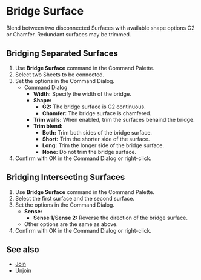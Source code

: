 
# Bridge Surface

<Reference shortcut="" command="Bridge Surface" button="" />

Blend between two disconnected Surfaces with available shape options G2 or Chamfer. Redundant surfaces may be trimmed.

## Bridging Separated Surfaces

1. Use **Bridge Surface** command in the Command Palette.
2. Select two Sheets to be connected.
3. Set the options in the Command Dialog.
    - <Kst>Command Dialog</Kst>
        - **Width:** Specify the width of the bridge.
        - **Shape:** 
            - **G2:** The bridge surface is G2 continuous.
            - **Chamfer:** The bridge surface is chamfered.
        - **Trim walls:** When enabled, trim the surfaces behaind the bridge.
        - **Trim blend:** 
            - **Both:** Trim both sides of the bridge surface.
            - **Short:** Trim the shorter side of the surface.
            - **Long:** Trim the longer side of the bridge surface.
            - **None:** Do not trim the bridge surface.
4. Confirm with OK in the Command Dialog or right-click.

<VideoPlayer fileName="bridge-surface-1"/>

## Bridging Intersecting Surfaces

1. Use **Bridge Surface** command in the Command Palette.
2. Select the first surface and the second surface.
3. Set the options in the Command Dialog.
    - **Sense:** 
        - **Sense 1/Sense 2:** Reverse the direction of the bridge surface.
    - Other options are the same as above.
4. Confirm with OK in the Command Dialog or right-click.

<VideoPlayer fileName="bridge-surface-2"/>

## See also
- [Join](./join)
- [Unjoin](./unjoin)
